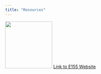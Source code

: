 ```yaml
---
title: "Resources"
---
```


![](images/microps-logo.png){width=150}
[Link to E155 Website](https://hmc-e155.github.io)